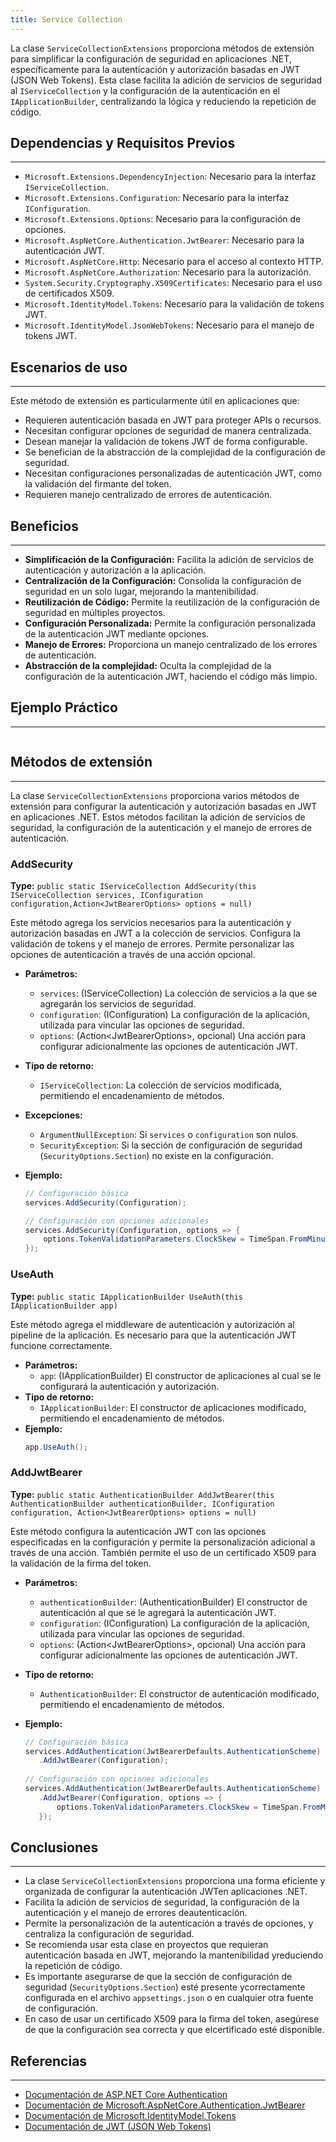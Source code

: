 ```yaml
---
title: Service Collection
---
```



La clase `ServiceCollectionExtensions` proporciona métodos de extensión para simplificar la configuración de seguridad en aplicaciones .NET, específicamente para la autenticación y autorización basadas en JWT (JSON Web Tokens). Esta clase facilita la adición de servicios de seguridad al `IServiceCollection` y la configuración de la autenticación en el `IApplicationBuilder`, centralizando la lógica y reduciendo la repetición de código.

## Dependencias y Requisitos Previos
---
- `Microsoft.Extensions.DependencyInjection`: Necesario para la interfaz `IServiceCollection`.
- `Microsoft.Extensions.Configuration`: Necesario para la interfaz `IConfiguration`.
- `Microsoft.Extensions.Options`: Necesario para la configuración de opciones.
- `Microsoft.AspNetCore.Authentication.JwtBearer`: Necesario para la autenticación JWT.
- `Microsoft.AspNetCore.Http`: Necesario para el acceso al contexto HTTP.
- `Microsoft.AspNetCore.Authorization`: Necesario para la autorización.
- `System.Security.Cryptography.X509Certificates`: Necesario para el uso de certificados X509.
- `Microsoft.IdentityModel.Tokens`: Necesario para la validación de tokens JWT.
- `Microsoft.IdentityModel.JsonWebTokens`: Necesario para el manejo de tokens JWT.

## Escenarios de uso
---
Este método de extensión es particularmente útil en aplicaciones que:
- Requieren autenticación basada en JWT para proteger APIs o recursos.
- Necesitan configurar opciones de seguridad de manera centralizada.
- Desean manejar la validación de tokens JWT de forma configurable.
- Se benefician de la abstracción de la complejidad de la configuración de seguridad.
- Necesitan configuraciones personalizadas de autenticación JWT, como la validación del firmante del token.
- Requieren manejo centralizado de errores de autenticación.

## Beneficios
---

- **Simplificación de la Configuración:** Facilita la adición de servicios de autenticación y autorización a la aplicación.
- **Centralización de la Configuración:** Consolida la configuración de seguridad en un solo lugar, mejorando la mantenibilidad.
- **Reutilización de Código:** Permite la reutilización de la configuración de seguridad en múltiples proyectos.
- **Configuración Personalizada:** Permite la configuración personalizada de la autenticación JWT mediante opciones.
- **Manejo de Errores:** Proporciona un manejo centralizado de los errores de autenticación.
- **Abstracción de la complejidad:** Oculta la complejidad de la configuración de la autenticación JWT, haciendo el código más limpio.

## Ejemplo Práctico
---

```csharp url="samples/CodeDesignPlus.Net.Security.Sample/src/CodeDesignPlus.Net.Security.Sample/Program.cs"
```

## Métodos de extensión
---

La clase `ServiceCollectionExtensions` proporciona varios métodos de extensión para configurar la autenticación y autorización basadas en JWT en aplicaciones .NET. Estos métodos facilitan la adición de servicios de seguridad, la configuración de la autenticación y el manejo de errores de autenticación.

### AddSecurity
**Type:** `public static IServiceCollection AddSecurity(this IServiceCollection services, IConfiguration configuration,Action<JwtBearerOptions> options = null)`

Este método agrega los servicios necesarios para la autenticación y autorización basadas en JWT a la colección de servicios. Configura la validación de tokens y el manejo de errores. Permite personalizar las opciones de autenticación a través de una acción opcional.

- **Parámetros:**
  - `services`: (IServiceCollection) La colección de servicios a la que se agregarán los servicios de seguridad.
  - `configuration`: (IConfiguration) La configuración de la aplicación, utilizada para vincular las opciones de seguridad.
  - `options`: (Action\<JwtBearerOptions>, opcional) Una acción para configurar adicionalmente las opciones de autenticación JWT.
- **Tipo de retorno:**
  - `IServiceCollection`: La colección de servicios modificada, permitiendo el encadenamiento de métodos.
- **Excepciones:**
  - `ArgumentNullException`: Si `services` o `configuration` son nulos.
  - `SecurityException`: Si la sección de configuración de seguridad (`SecurityOptions.Section`) no existe en la configuración.
     
- **Ejemplo:**
    ```csharp
    // Configuración básica
    services.AddSecurity(Configuration);   

    // Configuración con opciones adicionales
    services.AddSecurity(Configuration, options => {
        options.TokenValidationParameters.ClockSkew = TimeSpan.FromMinutes(5);
    }); 
    ```

### UseAuth
**Type:** `public static IApplicationBuilder UseAuth(this IApplicationBuilder app)`

Este método agrega el middleware de autenticación y autorización al pipeline de la aplicación. Es necesario para que la autenticación JWT funcione correctamente.
     
- **Parámetros:**
  - `app`: (IApplicationBuilder) El constructor de aplicaciones al cual se le configurará la autenticación y autorización.
- **Tipo de retorno:**
  - `IApplicationBuilder`: El constructor de aplicaciones modificado, permitiendo el encadenamiento de métodos.
- **Ejemplo:**
    ```csharp
    app.UseAuth();
    ```

### AddJwtBearer
**Type:** `public static AuthenticationBuilder AddJwtBearer(this AuthenticationBuilder authenticationBuilder, IConfiguration configuration, Action<JwtBearerOptions> options = null)`

Este método configura la autenticación JWT con las opciones especificadas en la configuración y permite la personalización adicional a través de una acción. También permite el uso de un certificado X509 para la validación de la firma del token.

- **Parámetros:**
  - `authenticationBuilder`: (AuthenticationBuilder) El constructor de autenticación al que se le agregará la autenticación JWT.
  - `configuration`: (IConfiguration) La configuración de la aplicación, utilizada para vincular las opciones de seguridad.
  - `options`: (Action\<JwtBearerOptions>, opcional) Una acción para configurar adicionalmente las opciones de autenticación JWT.
- **Tipo de retorno:**
  - `AuthenticationBuilder`: El constructor de autenticación modificado, permitiendo el encadenamiento de métodos.
    
- **Ejemplo:**
  ```csharp
  // Configuración básica
  services.AddAuthentication(JwtBearerDefaults.AuthenticationScheme)
     .AddJwtBearer(Configuration); 
 
  // Configuración con opciones adicionales
  services.AddAuthentication(JwtBearerDefaults.AuthenticationScheme)
     .AddJwtBearer(Configuration, options => {
         options.TokenValidationParameters.ClockSkew = TimeSpan.FromMinutes(5);
     });
  ```

## Conclusiones
---
- La clase `ServiceCollectionExtensions` proporciona una forma eficiente y organizada de configurar la autenticación JWTen aplicaciones .NET.
- Facilita la adición de servicios de seguridad, la configuración de la autenticación y el manejo de errores deautenticación.
- Permite la personalización de la autenticación a través de opciones, y centraliza la configuración de seguridad.
- Se recomienda usar esta clase en proyectos que requieran autenticación basada en JWT, mejorando la mantenibilidad yreduciendo la repetición de código.
- Es importante asegurarse de que la sección de configuración de seguridad (`SecurityOptions.Section`) esté presente ycorrectamente configurada en el archivo `appsettings.json` o en cualquier otra fuente de configuración.
- En caso de usar un certificado X509 para la firma del token, asegúrese de que la configuración sea correcta y que elcertificado esté disponible.

## Referencias
---
- [Documentación de ASP.NET Core Authentication](https://docs.microsoft.com/en-us/aspnet/core/security/authentication/view=aspnetcore-7.0)
- [Documentación de Microsoft.AspNetCore.Authentication.JwtBearer](https://docs.microsoft.com/en-us/dotnet/api/microsoftaspnetcore.authentication.jwtbearer?view=aspnetcore-7.0)
- [Documentación de Microsoft.IdentityModel.Tokens](https://learn.microsoft.com/en-us/dotnet/api/microsoft.identitymodeltokens?view=msal-dotnet-latest)
- [Documentación de JWT (JSON Web Tokens)](https://jwt.io/introduction)

